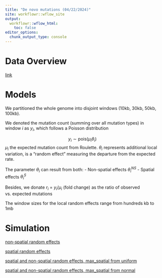 ```yaml
---
title: "De novo mutations (04/22/2024)"
site: workflowr::wflow_site
output:
  workflowr::wflow_html:
    toc: false
editor_options:
  chunk_output_type: console
---
```


# Data Overview

[link](https://xsun1229.github.io/mutation_rate/denovo_data_overview.html)

# Models

We partitioned the whole genome into disjoint windows (10kb, 30kb, 50kb, 100kb). 

We denoted the mutation count (summing over all mutation types) in window $i$ as $y_i$, which follows a Poisson distribution 

$$y_i \sim \text{pois}(\mu_i\theta_i)$$
$\mu_i$ the expected mutation count from Roulette.
$\theta_i$ represents additional local variation, is a "random effect"  measuring the departure from the expected rate.

The parameter $\theta_i$ can result from both:
- Non-spatial effects $\theta_i^{NS}$
- Spatial effects $\theta_i^{S}$

Besides, we donate $r_i$ = $y_i$/$\mu_i$ (fold change) as the ratio of observed vs. expected mutations

The window sizes for the local random effects range from hundreds kb to 1mb

# Simulation

[non-spatial random effects](https://xsun1229.github.io/mutation_rate/denovo0422_simulation_nonspatial.html)

[spatial random effects](https://xsun1229.github.io/mutation_rate/denovo0422_simulation_spatial.html)

[spatial and non-spatial random effects, max_spatial from uniform](https://xsun1229.github.io/mutation_rate/denovo0422_simulation_spatial_nonspatial.html)

[spatial and non-spatial random effects, max_spatial from normal](https://xsun1229.github.io/mutation_rate/denovo0422_simulation_spatial_norm_nonspatial.html)

